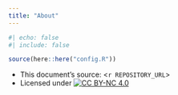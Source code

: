 ```yaml
---
title: "About"
---
```



```r
#| echo: false
#| include: false

source(here::here("config.R"))

```

- This document's source: <`r REPOSITORY_URL`>
- Licensed under [![CC BY-NC 4.0](/images/cc-by-nc-80x15.png)](https://creativecommons.org/licenses/by-nc/4.0/)
